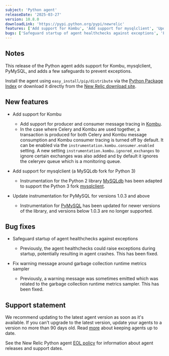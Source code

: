 ```yaml
---
subject: 'Python agent'
releaseDate: '2025-03-27'
version: 10.8.0
downloadLink: 'https://pypi.python.org/pypi/newrelic'
features: ['Add support for Kombu', 'Add support for mysqlclient', 'Update instrumentation for PyMySQL for versions 1.0.3 and above']
bugs: ['Safeguard startup of agent healthchecks against exceptions', 'Fix warning message around garbage collection runtime metrics sampler']
---
```


## Notes

This release of the Python agent adds support for Kombu, mysqlclient, PyMySQL, and adds a few safeguards to prevent exceptions.

Install the agent using `easy_install/pip/distribute` via the [Python Package Index](https://pypi.python.org/pypi/newrelic) or download it directly from the [New Relic download site](https://download.newrelic.com/python_agent/release).

## New features

* Add support for Kombu

  * Add support for producer and consumer message tracing in [Kombu](https://pypi.org/project/kombu/).
  * In the case where Celery and Kombu are used together, a transaction is produced for both Celery and Kombu message consumption and Kombu consumer tracing is turned off by default. It can be enabled via the `instrumentation.kombu.consumer.enabled` setting. A new setting `instrumentation.kombu.ignored_exchanges` to ignore certain exchanges was also added and by default it ignores the celeryev queue which is a monitoring queue.

* Add support for mysqlclient (a MySQLdb fork for Python 3)

  * Instrumentation for the Python 2 library [MySQLdb](https://pypi.org/project/MySQL-python/) has been adapted to support the Python 3 fork [mysqlclient](https://pypi.org/project/mysqlclient/).

* Update instrumentation for PyMySQL for versions 1.0.3 and above

  * Instrumentation for [PyMySQL](https://pypi.org/project/PyMySQL/) has been updated for newer versions of the library, and versions below 1.0.3 are no longer supported.

## Bug fixes

* Safeguard startup of agent healthchecks against exceptions

  * Previously, the agent healthchecks could raise exceptions during startup, potentially resulting in agent crashes. This has been fixed.

* Fix warning message around garbage collection runtime metrics sampler

  * Previously, a warning message was sometimes emitted which was related to the garbage collection runtime metrics sampler. This has been fixed.

## Support statement

We recommend updating to the latest agent version as soon as it's available. If you can't upgrade to the latest version, update your agents to a version no more than 90 days old. Read [more](/docs/new-relic-solutions/new-relic-one/install-configure/update-new-relic-agent/) about keeping agents up to date.

See the New Relic Python agent [EOL policy](/docs/apm/agents/python-agent/getting-started/python-agent-eol-policy/) for information about agent releases and support dates.
